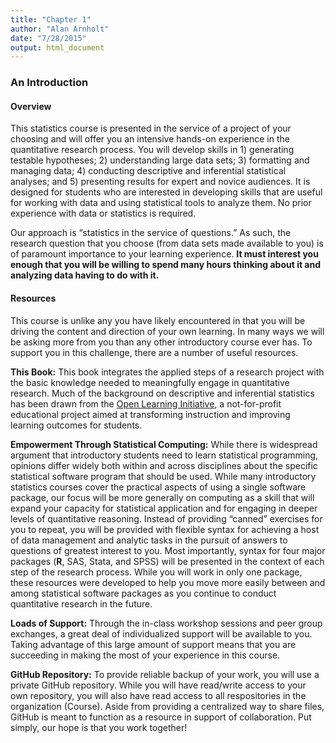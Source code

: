 ```yaml
---
title: "Chapter 1"
author: "Alan Arnholt"
date: "7/28/2015"
output: html_document
---
```


### An Introduction
#### Overview

This statistics course is presented in the service of a project of your choosing and will offer you an intensive hands-on experience in the quantitative research process. You will develop skills in 1) generating testable hypotheses; 2) understanding large data sets; 3) formatting and managing data; 4) conducting descriptive and inferential statistical analyses; and 5) presenting results for expert and novice audiences. It is designed for students who are interested in developing skills that are useful for working with data and using statistical tools to analyze them. No prior experience with data or statistics is required. 

Our approach is “statistics in the service of questions.” As such, the research question that you choose (from data sets made available to you) is of paramount importance to your learning experience. **It must interest you enough that you will be willing to spend many hours thinking about it and analyzing data having to do with it.**

#### Resources

This course is unlike any you have likely encountered in that you will be driving the content and direction of your own learning. In many ways we will be asking more from you than any other introductory course ever has. To support you in this challenge, there are a number of useful resources.

**This Book:** This book integrates the applied steps of a research project with the basic knowledge needed to meaningfully engage in quantitative research. Much of the background on descriptive and inferential statistics has been drawn from the [Open Learning Initiative](http://oli.cmu.edu/), a not-for-profit educational project aimed at transforming instruction and improving learning outcomes for students.

**Empowerment Through Statistical Computing:** While there is widespread argument that introductory students need to learn statistical programming, opinions differ widely both within and across disciplines about the specific statistical software program that should be used. While many introductory statistics courses cover the practical aspects of using a single software package, our focus will be more generally on computing as a skill that will expand your capacity for statistical application and for engaging in deeper levels of quantitative reasoning. Instead of providing “canned” exercises for you to repeat, you will be provided with flexible syntax for achieving a host
of data management and analytic tasks in the pursuit of answers to questions of greatest interest to you. Most importantly, syntax for four major packages (**R**, SAS, Stata, and SPSS) will be presented in the context of each step of the research process. While you will work in only one package, these resources were developed to help you move more easily between and among statistical software packages as you continue to conduct quantitative research in the future.

**Loads of Support:** Through the in-class workshop sessions and peer group exchanges, a great deal of individualized support will be available to you. Taking advantage of this large amount of support means that you are succeeding in making the most of your experience in this course.

**GitHub Repository:** To provide reliable backup of your work, you will use a private GitHub repository. While you will have read/write access to your own repository, you will also have read access to all respositories in the organization (Course). Aside from providing a centralized way to share files, GitHub is meant to function as a resource in support of collaboration. Put simply, our hope is that you work together!

